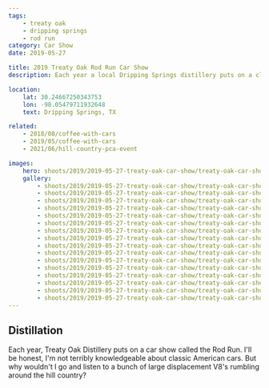 ```yaml
---
tags:
    - treaty oak
    - dripping springs
    - rod run
category: Car Show
date: 2019-05-27

title: 2019 Treaty Oak Rod Run Car Show
description: Each year a local Dripping Springs distillery puts on a classic car show. I profess to not know much about classic American cars, but it's a good excuse to snag some photos.

location:
    lat: 30.24667250343753
    lon: -98.05479711932648
    text: Dripping Springs, TX

related:
    - 2018/08/coffee-with-cars
    - 2019/05/coffee-with-cars
    - 2021/06/hill-country-pca-event

images:
    hero: shoots/2019/2019-05-27-treaty-oak-car-show/treaty-oak-car-show-2019_003.jpg
    gallery:
        - shoots/2019/2019-05-27-treaty-oak-car-show/treaty-oak-car-show-2019_001.jpg
        - shoots/2019/2019-05-27-treaty-oak-car-show/treaty-oak-car-show-2019_002.jpg
        - shoots/2019/2019-05-27-treaty-oak-car-show/treaty-oak-car-show-2019_003.jpg
        - shoots/2019/2019-05-27-treaty-oak-car-show/treaty-oak-car-show-2019_004.jpg
        - shoots/2019/2019-05-27-treaty-oak-car-show/treaty-oak-car-show-2019_005.jpg
        - shoots/2019/2019-05-27-treaty-oak-car-show/treaty-oak-car-show-2019_006.jpg
        - shoots/2019/2019-05-27-treaty-oak-car-show/treaty-oak-car-show-2019_007.jpg
        - shoots/2019/2019-05-27-treaty-oak-car-show/treaty-oak-car-show-2019_008.jpg
        - shoots/2019/2019-05-27-treaty-oak-car-show/treaty-oak-car-show-2019_009.jpg
        - shoots/2019/2019-05-27-treaty-oak-car-show/treaty-oak-car-show-2019_010.jpg
        - shoots/2019/2019-05-27-treaty-oak-car-show/treaty-oak-car-show-2019_011.jpg
        - shoots/2019/2019-05-27-treaty-oak-car-show/treaty-oak-car-show-2019_012.jpg
        - shoots/2019/2019-05-27-treaty-oak-car-show/treaty-oak-car-show-2019_013.jpg
        - shoots/2019/2019-05-27-treaty-oak-car-show/treaty-oak-car-show-2019_014.jpg
        - shoots/2019/2019-05-27-treaty-oak-car-show/treaty-oak-car-show-2019_015.jpg
        - shoots/2019/2019-05-27-treaty-oak-car-show/treaty-oak-car-show-2019_016.jpg
---
```


## Distillation

Each year, Treaty Oak Distillery puts on a car show called the Rod Run. I'll be honest, I'm not terribly knowledgeable about classic American cars. But why wouldn't I go and listen to a bunch of large displacement V8's rumbling around the hill country?
